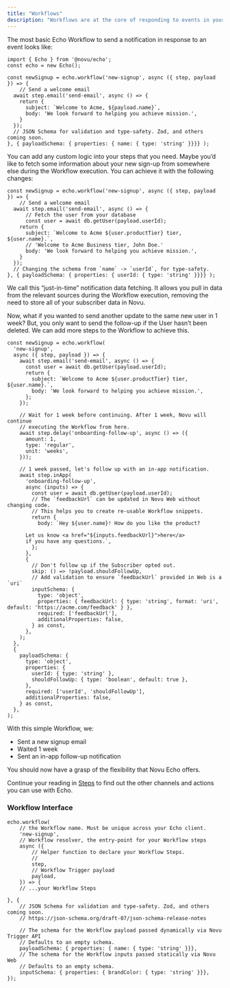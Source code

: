 ```yaml
---
title: "Workflows"
description: "Workflows are at the core of responding to events in your system with notifications. Echo enables you to declare type-safe, validated, and version-controlled Novu Workflows with code."
---
```



The most basic Echo Workflow to send a notification in response to an event looks like:

```tsx
import { Echo } from '@novu/echo';
const echo = new Echo();

const newSignup = echo.workflow('new-signup', async ({ step, payload }) => {
	// Send a welcome email
  await step.email('send-email', async () => {
    return {
      subject: `Welcome to Acme, ${payload.name}`,
      body: 'We look forward to helping you achieve mission.',
    }
  });
  // JSON Schema for validation and type-safety. Zod, and others coming soon.
}, { payloadSchema: { properties: { name: { type: 'string' }}}} );
```

You can add any custom logic into your steps that you need. Maybe you’d like to fetch some information about your new sign-up from somewhere else during the Workflow execution. You can achieve it with the following changes:

```tsx
const newSignup = echo.workflow('new-signup', async ({ step, payload }) => {
	// Send a welcome email
  await step.email('send-email', async () => {
	  // Fetch the user from your database
	  const user = await db.getUser(payload.userId);
    return {
      subject: `Welcome to Acme ${user.productTier} tier, ${user.name}.`,
      // 'Welcome to Acme Business tier, John Doe.'
      body: 'We look forward to helping you achieve mission.',
    }
  });
  // Changing the schema from `name` -> `userId`, for type-safety.
}, { payloadSchema: { properties: { userId: { type: 'string' }}}} );
```

We call this “just-in-time” notification data fetching. It allows you pull in data from the relevant sources during the Workflow execution, removing the need to store all of your subscriber data in Novu.

Now, what if you wanted to send another update to the same new user in 1 week? But, you only want to send the follow-up if the User hasn’t been deleted. We can add more steps to the Workflow to achieve this.

```tsx
const newSignup = echo.workflow(
  'new-signup',
  async ({ step, payload }) => {
    await step.email('send-email', async () => {
      const user = await db.getUser(payload.userId);
      return {
        subject: `Welcome to Acme ${user.productTier} tier, ${user.name}.`,
        body: 'We look forward to helping you achieve mission.',
      };
    });

    // Wait for 1 week before continuing. After 1 week, Novu will continue
    // executing the Workflow from here.
    await step.delay('onboarding-follow-up', async () => ({
      amount: 1,
      type: 'regular',
      unit: 'weeks',
    }));

    // 1 week passed, let's follow up with an in-app notification.
    await step.inApp(
      'onboarding-follow-up',
      async (inputs) => {
        const user = await db.getUser(payload.userId);
        // The `feedbackUrl` can be updated in Novu Web without changing code.
        // This helps you to create re-usable Workflow snippets.
        return {
          body: `Hey ${user.name}! How do you like the product?

      Let us know <a href="${inputs.feedbackUrl}">here</a>
      if you have any questions.`,
        };
      },
      {
        // Don't follow up if the Subscriber opted out.
        skip: () => !payload.shouldFollowUp,
        // Add validation to ensure `feedbackUrl` provided in Web is a `uri`
        inputSchema: {
          type: 'object',
          properties: { feedbackUrl: { type: 'string', format: 'uri', default: 'https://acme.com/feedback' } },
          required: ['feedbackUrl'],
          additionalProperties: false,
        } as const,
      },
    );
  },
  {
    payloadSchema: {
      type: 'object',
      properties: {
        userId: { type: 'string' },
        shouldFollowUp: { type: 'boolean', default: true },
      },
      required: ['userId', 'shouldFollowUp'],
      additionalProperties: false,
    } as const,
  },
);
```

With this simple Workflow, we:

- Sent a new signup email
- Waited 1 week
- Sent an in-app follow-up notification

You should now have a grasp of the flexibility that Novu Echo offers.

Continue your reading in [Steps](/echo/concepts/steps) to find out the other channels and actions you can use with Echo.

### Workflow Interface

```tsx
echo.workflow(
	// the Workflow name. Must be unique across your Echo client.
	'new-signup',
	// Workflow resolver, the entry-point for your Workflow steps
	async ({
		// Helper function to declare your Workflow Steps.
		//
		step,
		// Workflow Trigger payload
		payload,
	}) => {
	// ...your Workflow Steps

}, {
	// JSON Schema for validation and type-safety. Zod, and others coming soon.
	// https://json-schema.org/draft-07/json-schema-release-notes

	// The schema for the Workflow payload passed dynamically via Novu Trigger API
	// Defaults to an empty schema.
	payloadSchema: { properties: { name: { type: 'string' }}},
	// The schema for the Workflow inputs passed statically via Novu Web
	// Defaults to an empty schema.
	inputSchema: { properties: { brandColor: { type: 'string' }}},
});
```
